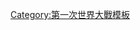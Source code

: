 {{sidebar
|name = 第一次世界大战的导火索
|style = width:auto;
|titleclass = navbox-title
|titlestyle = font-size:110%;
| image = {{nowrap|[[File:Bloqueo de Venezuela por las potencias europeas 1902.jpg|150px]]}}
|title = [[第一次世界大战]]的导火索
|content1 = {{aligned table|fullwidth=y|leftright=y
|[[1878年柏林會議|柏林會議]]|1878年
|[[三國同盟]]|1882年
|[[法俄同盟]]|1894年
|[[英德海軍造艦競賽]]|1898年&ndash;1912年
|{{Link-en|1902-03年委內瑞拉危機|Venezuelan crisis of 1902–03|第二次委內瑞拉危機}}|1902年&ndash;1903年
|[[英法協約]]|1904年
|[[日俄战争]]|1904年&ndash;1905年
|[[第一次摩洛哥危機]]|1905年&ndash;1906年
|[[英俄條約]]|1907年
|[[波斯尼亚危机]]|1908年&ndash;1909年
|[[第二次摩洛哥危機]]|1911年
|[[義土戰爭|意土戰爭]]|1911年&ndash;1912年
|[[巴尔干战争]]|1912年&ndash;1913年
|[[萨拉热窝事件]]|1914年
|[[七月危機]]|1914年
}}}}<noinclude>

[[Category:第一次世界大戰模板]]

</noinclude>
